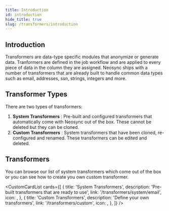 ```yaml
---
title: Introduction
id: introduction
hide_title: true
slug: /transformers/introduction
---
```







<DocPageHeader title="Transformers" />

## Introduction

Transformers are data-type specific modules that anonymize or generate data. Tranformers are defined in the job workflow and are applied to every piece of data in the column they are assigned. Neosync ships with a number of transformers that are already built to handle common data types such as email, addresses, ssn, strings, integers and more.

<DocsImage href="https://assets.nucleuscloud.com/neosync/docs/transformers-page.png" />

## Transformer Types

There are two types of transformers:

1. **System Transformers** : Pre-built and configured transformers that automatically come with Neosync out of the box. These cannot be deleted but they can be cloned.
2. **Custom Transformers** : System transformers that have been cloned, re-configured and renamed. These transformers can be edited and deleted.

## Transformers

You can browse our list of system transformers which come out of the box or you can see how to create you own custom transformer.

<CustomCardList
  cards={[
    {
      title: 'System Transformers',
      description: 'Pre-built transformers that are ready to use',
      link: '/transformers/system/email',
      icon: <IoBuildOutline />,
    },
    {
      title: 'Custom Transformers',
      description: 'Define your own transformers',
      link: '/transformers/custom',
      icon: <GoCode />,
    },
  ]}
/>
